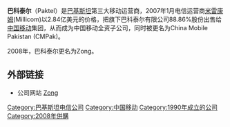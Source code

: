 {{Infobox Company
| company_name     = CMPak Limited (formerly Paktel Limited)
| company_logo     = [[File:Paktel_(1).jpg|150px]]
| vector_logo      = 
| company_type     = 有限公司
| genre            = [[Subsidiary|Subsidiary]]
| foundation       = 1991年
| founder          = 
| location_city    = 伊斯兰堡
| location_country = 巴基斯坦
| location         = <br>68-E Jinnah Avenue, Blue Area
| origins          = 
| key_people       = Mr. Zafar Usmani, Chief Operating Officer
| area_served      = 巴基斯坦
| industry         = 通信
| products         = 
| revenue          = 
| operating_income = 
| net_income       = 
| num_employees    = 
| parent           = 
| subsid           = 
| owner            = [[中国移动|中国移动]] 
| company_slogan   = ''Responsibility makes Perfection''
| homepage         = [https://www.zong.com.pk/ www.zong.com.pk]
| dissolved        = 
| footnotes        = 
}}

'''巴科泰尔'''（Paktel）是[[巴基斯坦|巴基斯坦]]第三大移动运营商，2007年1月电信运营商[[米雷康姆|米雷康姆]](Millicom)以2.84亿美元的价格，把旗下巴科泰尔有限公司88.86%股份出售给[[中国移动|中国移动]]集团，从而成为中国移动全资子公司，同时被更名为China Mobile Pakistan (CMPak)。

2008年，巴科泰尔更名为Zong。

==外部链接==
*公司网站 [https://www.zong.com.pk Zong] {{Wayback|url=https://www.zong.com.pk/ |date=20171108224913 }}
{{中国移动}}
[[Category:巴基斯坦电信公司|Category:巴基斯坦电信公司]]
[[Category:中国移动|Category:中国移动]]
[[Category:1990年成立的公司|Category:1990年成立的公司]]
[[Category:2008年併購|Category:2008年併購]]